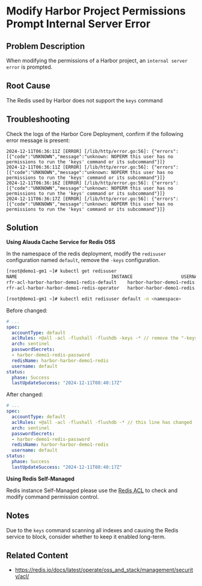 # Modify Harbor Project Permissions Prompt Internal Server Error

## Problem Description

When modifying the permissions of a Harbor project, an `internal server error` is prompted.

## Root Cause

The Redis used by Harbor does not support the `keys` command

## Troubleshooting

Check the logs of the Harbor Core Deployment, confirm if the following error message is present:

```
2024-12-11T06:36:11Z [ERROR] [/lib/http/error.go:56]: {"errors":[{"code":"UNKNOWN","message":"unknown: NOPERM this user has no permissions to run the 'keys' command or its subcommand"}]}
2024-12-11T06:36:11Z [ERROR] [/lib/http/error.go:56]: {"errors":[{"code":"UNKNOWN","message":"unknown: NOPERM this user has no permissions to run the 'keys' command or its subcommand"}]}
2024-12-11T06:36:16Z [ERROR] [/lib/http/error.go:56]: {"errors":[{"code":"UNKNOWN","message":"unknown: NOPERM this user has no permissions to run the 'keys' command or its subcommand"}]}
2024-12-11T06:36:17Z [ERROR] [/lib/http/error.go:56]: {"errors":[{"code":"UNKNOWN","message":"unknown: NOPERM this user has no permissions to run the 'keys' command or its subcommand"}]}
```

## Solution

**Using Alauda Cache Service for Redis OSS**

In the namespace of the redis deployment, modify the `redisuser` configuration named `default`, remove the `-keys` configuration.

``` bash
[root@demo1-gm1 ~]# kubectl get redisuser
NAME                                   INSTANCE                  USERNAME   PHASE     AGE
rfr-acl-harbor-harbor-demo1-redis-default    harbor-harbor-demo1-redis   default    Success   44d
rfr-acl-harbor-harbor-demo1-redis-operator   harbor-harbor-demo1-redis   operator   Success   44d
```

``` bash
[root@demo1-gm1 ~]# kubectl edit redisuser default -n <namespace>

```

Before changed:

``` yaml
# ...
spec:
  accountType: default
  aclRules: +@all -acl -flushall -flushdb -keys -* // remove the "-keys" configuration.
  arch: sentinel
  passwordSecrets:
  - harbor-demo1-redis-password
  redisName: harbor-harbor-demo1-redis
  username: default
status:
  phase: Success
  lastUpdateSuccess: "2024-12-11T08:40:17Z"
```


After changed:

``` yaml
# ...
spec:
  accountType: default
  aclRules: +@all -acl -flushall -flushdb -* // this line has changed
  arch: sentinel
  passwordSecrets:
  - harbor-demo1-redis-password
  redisName: harbor-harbor-demo1-redis
  username: default
status:
  phase: Success
  lastUpdateSuccess: "2024-12-11T08:40:17Z"
```

**Using Redis Self-Managed**

Redis instance Self-Managed please use the [Redis ACL](https://redis.io/docs/latest/operate/oss_and_stack/management/security/acl/) to check and modify command permission control.

## Notes

Due to the `keys` command scanning all indexes and causing the Redis service to block, consider whether to keep it enabled long-term.

## Related Content

- https://redis.io/docs/latest/operate/oss_and_stack/management/security/acl/
